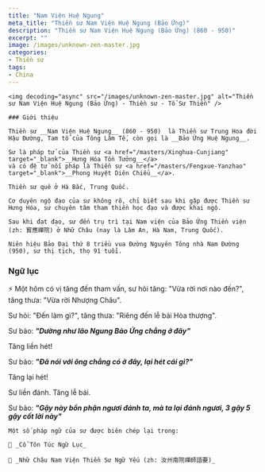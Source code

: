 ```yaml
---
title: "Nam Viện Huệ Ngung"
meta_title: "Thiền sư Nam Viện Huệ Ngung (Bảo Ứng)"
description: "Thiền sư Nam Viện Huệ Ngung (Bảo Ứng) (860 - 950)"
excerpt: ""
image: /images/unknown-zen-master.jpg
categories:
- Thiền sư
tags:
- China
---
```


<div className="grid xl:grid-cols-8 lg:grid-cols-8 md:grid-cols-2 sm:grid-cols-2 xs:grid-cols-1 gap-8 bg-body dark:bg-darkmode-body">

  <div className="lg:col-span-3 md:col-span-1">

    <img decoding="async" src="/images/unknown-zen-master.jpg" alt="Thiền sư Nam Viện Huệ Ngung (Bảo Ứng) - Thiền sư - Tổ Sư Thiền" />

    ### Giới thiệu

    Thiền sư __Nam Viện Huệ Ngung__ (860 - 950)  là Thiền sư Trung Hoa đời Hậu Đường, Tam tổ của Tông Lâm Tế, còn gọi là __Bảo Ứng Huệ Ngung__.

    Sư là pháp tử của Thiền sư <a href="/masters/Xinghua-Cunjiang" target="_blank">__Hưng Hóa Tồn Tưởng__</a>
    và có đệ tử nối pháp là Thiền sư <a href="/masters/Fengxue-Yanzhao" target="_blank">__Phong Huyệt Diên Chiểu__</a>.

    Thiền sư quê ở Hà Bắc, Trung Quốc.

    Cơ duyên ngộ đạo của sư không rõ, chỉ biết sau khi gặp được Thiền sư Hưng Hóa, sư chuyên tâm tham thiền học đạo và được khai ngộ.

    Sau khi đạt đạo, sư đến trụ trì tại Nam viện của Bảo Ứng Thiền viện (zh: 寳應禪院) ở Nhữ Châu (nay là Lâm An, Hà Nam, Trung Quốc).

    Niên hiệu Bảo Đại thứ 8 triều vua Đường Nguyên Tông nhà Nam Đường (950), sư thị tịch, thọ 91 tuổi.

  </div>

<div className="lg:col-span-5 md:col-span-1">

### Ngữ lục

⚡️ Một hôm có vị tăng đến tham vấn, sư hỏi tăng: "Vừa rời nơi nào đến?", tăng thưa: "Vừa rời Nhượng Châu".

Sư hỏi: "Đến làm gì?", tăng thưa: "Riêng đến lễ bái Hòa thượng".

Sư bảo: **_"Dường như lão Ngung Bảo Ứng chẳng ở đây"_**

Tăng liền hét!

Sư bảo: **_"Đã nói với ông chẳng có ở đây, lại hét cái gì?"_**

Tăng lại hét!

Sư liền đánh. Tăng lễ bái.

Sư bảo: **_"Gậy này bổn phận ngươi đánh ta, mà ta lại đánh ngươi, 3 gậy 5 gậy cốt lời này"_**

    Một số pháp ngữ của sư được biên chép lại trong:

    📖 _Cổ Tôn Túc Ngữ Lục_

    📖 _Nhữ Châu Nam Viện Thiền Sư Ngữ Yếu (zh: 汝州南院禪師語要)_

</div>

</div>
